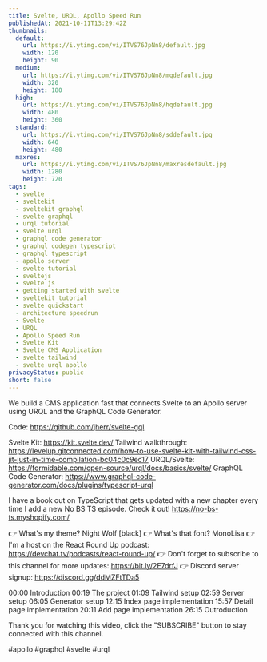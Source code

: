 ```yaml
---
title: Svelte, URQL, Apollo Speed Run
publishedAt: 2021-10-11T13:29:42Z
thumbnails:
  default:
    url: https://i.ytimg.com/vi/ITVS76JpNn8/default.jpg
    width: 120
    height: 90
  medium:
    url: https://i.ytimg.com/vi/ITVS76JpNn8/mqdefault.jpg
    width: 320
    height: 180
  high:
    url: https://i.ytimg.com/vi/ITVS76JpNn8/hqdefault.jpg
    width: 480
    height: 360
  standard:
    url: https://i.ytimg.com/vi/ITVS76JpNn8/sddefault.jpg
    width: 640
    height: 480
  maxres:
    url: https://i.ytimg.com/vi/ITVS76JpNn8/maxresdefault.jpg
    width: 1280
    height: 720
tags:
  - svelte
  - sveltekit
  - sveltekit graphql
  - svelte graphql
  - urql tutorial
  - svelte urql
  - graphql code generator
  - graphql codegen typescript
  - graphql typescript
  - apollo server
  - svelte tutorial
  - sveltejs
  - svelte js
  - getting started with svelte
  - sveltekit tutorial
  - svelte quickstart
  - architecture speedrun
  - Svelte
  - URQL
  - Apollo Speed Run
  - Svelte Kit
  - Svelte CMS Application
  - svelte tailwind
  - svelte urql apollo
privacyStatus: public
short: false
---
```

  
  We build a CMS application fast that connects Svelte to an Apollo server using URQL and the GraphQL Code Generator.

Code: https://github.com/jherr/svelte-gql

Svelte Kit: https://kit.svelte.dev/
Tailwind walkthrough: https://levelup.gitconnected.com/how-to-use-svelte-kit-with-tailwind-css-jit-just-in-time-compilation-bc04c0c9ec17
URQL/Svelte: https://formidable.com/open-source/urql/docs/basics/svelte/
GraphQL Code Generator: https://www.graphql-code-generator.com/docs/plugins/typescript-urql

I have a book out on TypeScript that gets updated with a new chapter every time I add a new No BS TS episode. Check it out! https://no-bs-ts.myshopify.com/

👉 What's my theme? Night Wolf [black]
👉 What's that font? MonoLisa
👉 I'm a host on the React Round Up podcast: https://devchat.tv/podcasts/react-round-up/
👉 Don't forget to subscribe to this channel for more updates: https://bit.ly/2E7drfJ
👉 Discord server signup: https://discord.gg/ddMZFtTDa5

00:00 Introduction
00:19 The project
01:09 Tailwind setup
02:59 Server setup
06:05 Generator setup
12:15 Index page implementation
15:57 Detail page implementation
20:11 Add page implementation
26:15 Outroduction

Thank you for watching this video, click the "SUBSCRIBE" button to stay connected with this channel. 

#apollo #graphql #svelte #urql
  